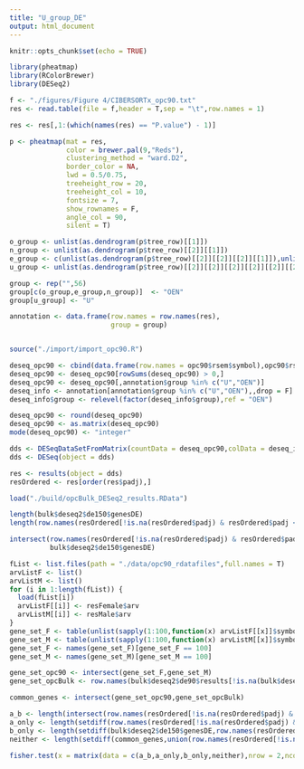 ```yaml
---
title: "U_group_DE"
output: html_document
---
```


```r
knitr::opts_chunk$set(echo = TRUE)
```

```r
library(pheatmap)
library(RColorBrewer)
library(DESeq2)

f <- "./figures/Figure 4/CIBERSORTx_opc90.txt"
res <- read.table(file = f,header = T,sep = "\t",row.names = 1)

res <- res[,1:(which(names(res) == "P.value") - 1)]

p <- pheatmap(mat = res,
              color = brewer.pal(9,"Reds"),
              clustering_method = "ward.D2",
              border_color = NA,
              lwd = 0.5/0.75,
              treeheight_row = 20,
              treeheight_col = 10,
              fontsize = 7,
              show_rownames = F,
              angle_col = 90,
              silent = T)

o_group <- unlist(as.dendrogram(p$tree_row)[[1]])
n_group <- unlist(as.dendrogram(p$tree_row)[[2]][[1]])
e_group <- c(unlist(as.dendrogram(p$tree_row)[[2]][[2]][[2]][[1]]),unlist(as.dendrogram(p$tree_row)[[2]][[2]][[2]][[2]][[1]]))
u_group <- unlist(as.dendrogram(p$tree_row)[[2]][[2]][[2]][[2]][[2]][[2]])

group <- rep("",56)
group[c(o_group,e_group,n_group)]  <- "OEN"
group[u_group] <- "U"

annotation <- data.frame(row.names = row.names(res),
                         group = group)


source("./import/import_opc90.R")

deseq_opc90 <- cbind(data.frame(row.names = opc90$rsem$symbol),opc90$rsem[,c(9+which(opc90$info$type == "ten-cell"))])
deseq_opc90 <- deseq_opc90[rowSums(deseq_opc90) > 0,]
deseq_opc90 <- deseq_opc90[,annotation$group %in% c("U","OEN")]
deseq_info <- annotation[annotation$group %in% c("U","OEN"),,drop = F]
deseq_info$group <- relevel(factor(deseq_info$group),ref = "OEN")

deseq_opc90 <- round(deseq_opc90)
deseq_opc90 <- as.matrix(deseq_opc90)
mode(deseq_opc90) <- "integer"

dds <- DESeqDataSetFromMatrix(countData = deseq_opc90,colData = deseq_info,design = ~group)
dds <- DESeq(object = dds)

res <- results(object = dds)
resOrdered <- res[order(res$padj),]
```

```r

load("./build/opcBulk_DESeq2_results.RData")

length(bulk$deseq2$de150$genesDE)
length(row.names(resOrdered[!is.na(resOrdered$padj) & resOrdered$padj < 0.05,]))

intersect(row.names(resOrdered[!is.na(resOrdered$padj) & resOrdered$padj < 0.05,]),
          bulk$deseq2$de150$genesDE)

fList <- list.files(path = "./data/opc90_rdatafiles",full.names = T)
arvListF <- list()
arvListM <- list()
for (i in 1:length(fList)) {
  load(fList[i])
  arvListF[[i]] <- resFemale$arv
  arvListM[[i]] <- resMale$arv
}
gene_set_F <- table(unlist(sapply(1:100,function(x) arvListF[[x]]$symbol)))
gene_set_M <- table(unlist(sapply(1:100,function(x) arvListM[[x]]$symbol)))
gene_set_F <- names(gene_set_F)[gene_set_F == 100]
gene_set_M <- names(gene_set_M)[gene_set_M == 100]

gene_set_opc90 <- intersect(gene_set_F,gene_set_M)
gene_set_opcBulk <- row.names(bulk$deseq2$de90$results[!is.na(bulk$deseq2$de90$results$padj),])

common_genes <- intersect(gene_set_opc90,gene_set_opcBulk)

a_b <- length(intersect(row.names(resOrdered[!is.na(resOrdered$padj) & resOrdered$padj < 0.05,]),bulk$deseq2$de150$genesDE))
a_only <- length(setdiff(row.names(resOrdered[!is.na(resOrdered$padj) & resOrdered$padj < 0.05,]),bulk$deseq2$de150$genesDE))
b_only <- length(setdiff(bulk$deseq2$de150$genesDE,row.names(resOrdered[!is.na(resOrdered$padj) & resOrdered$padj < 0.05,])))
neither <- length(setdiff(common_genes,union(row.names(resOrdered[!is.na(resOrdered$padj) & resOrdered$padj < 0.05,]),bulk$deseq2$de150$genesDE)))

fisher.test(x = matrix(data = c(a_b,a_only,b_only,neither),nrow = 2,ncol = 2))

```












